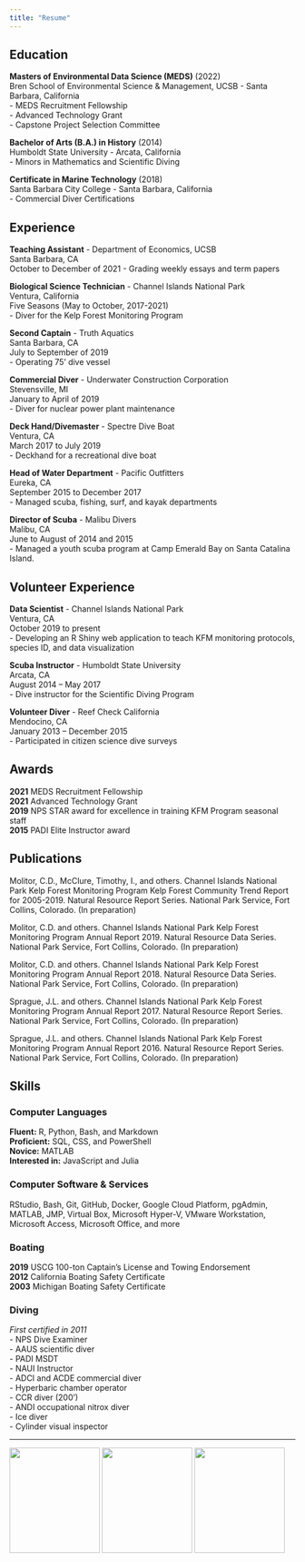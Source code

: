 ```yaml
---
title: "Resume"
---
```

## Education  

**Masters of Environmental Data Science (MEDS)** (2022)<br>
Bren School of Environmental Science & Management, UCSB - Santa Barbara, California<br>
- MEDS Recruitment Fellowship<br> 
- Advanced Technology Grant<br> 
- Capstone Project Selection Committee

**Bachelor of Arts (B.A.) in History** (2014)<br>
Humboldt State University - Arcata, California<br>
- Minors in Mathematics and Scientific Diving

**Certificate in Marine Technology** (2018)<br>
Santa Barbara City College - Santa Barbara, California<br>
- Commercial Diver Certifications 

## Experience

**Teaching Assistant** - Department of Economics, UCSB<br>
Santa Barbara, CA<br>
October to December of 2021
- Grading weekly essays and term papers

**Biological Science Technician** - Channel Islands National Park<br>
Ventura, California<br>
Five Seasons (May to October, 2017-2021)<br>
- Diver for the Kelp Forest Monitoring Program

**Second Captain** - Truth Aquatics<br>
Santa Barbara, CA<br>
July to September of 2019<br>
-	Operating 75’ dive vessel

**Commercial Diver** - Underwater Construction Corporation<br>
Stevensville, MI<br>
January to April of 2019<br>
- Diver for nuclear power plant maintenance 

**Deck Hand/Divemaster** - Spectre Dive Boat<br>
Ventura, CA <br>
March 2017 to July 2019 <br>
- Deckhand for a recreational dive boat

**Head of Water Department** - Pacific Outfitters <br>
Eureka, CA <br> 
September 2015 to December 2017<br>
- Managed scuba, fishing, surf, and kayak departments 

**Director of Scuba** - Malibu Divers<br> 
Malibu, CA<br>
June to August of 2014 and 2015<br>
- Managed a youth scuba program at Camp Emerald Bay on Santa Catalina Island. 

## Volunteer Experience

**Data Scientist** - Channel Islands National Park<br>
Ventura, CA<br>
October 2019 to present<br>
- Developing an R Shiny web application to teach KFM monitoring protocols, species ID, and data visualization

**Scuba Instructor** - Humboldt State University<br>
Arcata, CA <br>
August 2014 – May 2017<br>
- Dive instructor for the Scientific Diving Program
 
**Volunteer Diver** - Reef Check California<br>
Mendocino, CA <br>
January 2013 – December 2015<br>
- Participated in citizen science dive surveys  

## Awards

**2021**	MEDS Recruitment Fellowship<br>
**2021**	Advanced Technology Grant<br>
**2019**	NPS STAR award for excellence in training KFM Program seasonal staff<br>
**2015**	PADI Elite Instructor award

## Publications
 
Molitor, C.D., McClure, Timothy, I., and others. Channel Islands National Park Kelp Forest Monitoring Program Kelp Forest Community Trend Report for 2005-2019. Natural Resource Report Series. National Park Service, Fort Collins, Colorado. (In preparation)

Molitor, C.D. and others. Channel Islands National Park Kelp Forest Monitoring Program Annual Report 2019. Natural Resource Data Series. National Park Service, Fort Collins, Colorado. (In preparation)

Molitor, C.D. and others. Channel Islands National Park Kelp Forest Monitoring Program Annual Report 2018. Natural Resource Data Series. National Park Service, Fort Collins, Colorado. (In preparation)

Sprague, J.L. and others. Channel Islands National Park Kelp Forest Monitoring Program Annual Report 2017. Natural Resource Report Series. National Park Service, Fort Collins, Colorado. (In preparation)

Sprague, J.L. and others. Channel Islands National Park Kelp Forest Monitoring Program Annual Report 2016. Natural Resource Report Series. National Park Service, Fort Collins, Colorado. (In preparation)

## Skills 

### Computer Languages
 
**Fluent:** R, Python, Bash, and Markdown<br>
**Proficient:** SQL, CSS, and PowerShell<br>
**Novice:** MATLAB<br>
**Interested in:** JavaScript and Julia

### Computer Software & Services

RStudio, Bash, Git, GitHub, Docker, Google Cloud Platform, pgAdmin, MATLAB, JMP, Virtual Box, Microsoft Hyper-V, VMware Workstation, Microsoft Access, Microsoft Office, and more

### Boating
 
**2019**	USCG 100-ton Captain’s License and Towing Endorsement<br> 
**2012**	California Boating Safety Certificate<br> 
**2003**	Michigan Boating Safety Certificate
 
### Diving

*First certified in 2011*<br> 
- NPS Dive Examiner<br> 
- AAUS scientific diver<br> 
- PADI MSDT<br> 
- NAUI Instructor<br> 
- ADCI and ACDE commercial diver<br> 
- Hyperbaric chamber operator<br> 
- CCR diver (200’)<br> 
- ANDI occupational nitrox diver<br> 
- Ice diver<br> 
- Cylinder visual inspector

<hr>

<img src="www/hex_ucsb_small.png" style="width:159px;height:185px;"/> <img src="www/hex_bren_small.png" style="width:159px;height:185px;"/> <img src="www/hex_meds_small.png"  style="width:159px;height:185px;"/>
